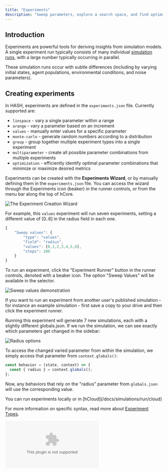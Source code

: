 ```yaml
---
title: "Experiments"
description: "Sweep parameters, explore a search space, and find optimal configurations"
---
```


## Introduction

Experiments are powerful tools for deriving insights from simulation models. A single experiment run typically consists of many individual [simulation runs](/docs/simulations/run/simulation), with a large number typically occurring in parallel.

These simulation runs occur with subtle differences (including by varying initial states, agent populations, environmental conditions, and noise parameters).

## Creating experiments

In HASH, experiments are defined in the `experiments.json` file. Currently supported are:

- `linspace` - vary a single parameter within a range
- `arange` - vary a parameter based on an increment
- `values` - manually enter values for a specific parameter
- `monte-carlo` - generate random numbers according to a distribution
- `group` - group together multiple experiment types into a single experiment
- `multiparameter` - create all possible parameter combinations from multiple experiments
- `optimization` - efficiently identify optimal parameter combinations that minimize or maximize desired metrics

Experiments can be created with the **Experiments Wizard**, or by manually defining them in the `experiments.json` file. You can access the wizard through the Experiments icon \(beaker\) in the runner controls, or from the menu bar along the top of hCore.

![The Experiment Creation Wizard](https://cdn-us1.hash.ai/site/docs/image%20%2838%29.png)

For example, this `values` experiment will run seven experiments, setting a different value of \[0..6\] in the radius field in each one.

<Tabs>
<Tab title="experiments.json" >

```javascript
{
    "Sweep values": {
        "type": "values",
        "field": "radius",
        "values": [0,1,2,3,4,5,6],
        "steps": 100
    }
}
```

</Tab >
</Tabs>

To run an experiment, click the "Experiment Runner" button in the runner controls, denoted with a beaker icon. The option "Sweep Values" will be available in the selector.

![Sweep values demonstration](https://cdn-us1.hash.ai/site/docs/image%20%2816%29.png)

<Hint style="success">
  If you want to run an experiment from another user's published simulation -
  for instance an example simulation - first save a copy to your drive and then
  click the experiment runner.
</Hint>

Running this experiment will generate 7 new simulations, each with a slightly different globals.json. If we run the simulation, we can see exactly which parameters get changed in the sidebar:

![Radius options](https://cdn-us1.hash.ai/site/docs/image%20%2817%29.png)

To access the changed varied parameter from within the simulation, we simply access that parameter from `context.globals()`:

```javascript
const behavior = (state, context) => {
  const { radius } = context.globals();
};
```

Now, any behaviors that rely on the "radius" parameter from `globals.json` will use the corresponding value.

<Hint style="info">
  You can run experiments locally or in
  [hCloud](/docs/simulations/run/cloud)
</Hint>

For more information on specific syntax, read more about [Experiment Types](/docs/simulations/run/experiment/experiment-types).

<Embed type="youtube" url="https://youtu.be/tLcrXQxN70c" />
